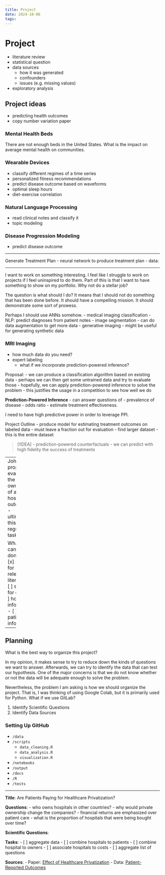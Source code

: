 ```yaml
---
title: Project
date: 2024-10-06
tags: 
---
```


# Project 
- literature review
- statistical question
- data sources
  - how it was generated
  - confounders
  - issues (e.g. missing values)
- exploratory analysis

## Project ideas
- predicting health outcomes
- copy number variation paper

### Mental Health Beds
There are not enough beds in the United States. What is the impact on average mental health on communities. 

### Wearable Devices 
- classify different regimes of a time series
- personalized fitness recommendations
- predict disease outcome based on waveforms
- optimal sleep hours
- diet-exercise correlation

### Natural Language Processing
- read clinical notes and classify it
- topic modeling

### Disease Progression Modeling
- predict disease outcome

--- 

Generate Treatment Plan
- neural network to produce treatment plan
- data: 

--- 

I want to work on something interesting. I feel like I struggle to work on projects if I feel uninspired to do them. Part of this is that I want to have something to show on my portfolio. Why not do a stellar job? 

The question is what should I do? It means that I should not do something that has been done before. It should have a compelling mission. It should demonstrate some sort of prowess. 

Perhaps I should use ANNs somehow. 
- medical imaging classification
- NLP: predict diagnoses from patient notes
- image segmentation
  - can do data augmentation to get more data
- generative imaging
  - might be useful for generating synthetic data

### MRI Imaging 
- how much data do you need? 
- expert labeling
  - what if we incorporate prediction-powered inference? 

Proposal: 
- we can produce a classification algorithm based on existing data
- perhaps we can then get some untrained data and try to evaluate those
- hopefully, we can apply prediction-powered inference to solve the problem
- this justifies the usage in a competition to see how well we do

**Prediction-Powered Inference**
- can answer questions of 
  - prevalence of disease
  - odds ratio 
  - estimate treatment effectiveness. 

I need to have high predictive power in order to leverage PPI. 

Project Outline
- produce model for estimating treatment outcomes on labeled data
  - must leave a fraction out for evaluation
- find larger dataset
  - this is the entire dataset 


> [!IDEA]
- prediction-powered counterfactuals
  - we can predict with high fidelity the success of treatments


--- 
John proposed evaluating the ownership of a hospital to outcomes 
- ultimately, this is a regression task

What else can be done? 
- [x] search for relevant literature
- [ ] search for data
  - [ ] hospital information
  - [ ] patient information

---

## Planning
What is the best way to organize this project? 

In my opinion, it makes sense to try to reduce down the kinds of questions we want to answer. Afterwards, we can try to identify the data that can test our hypothesis. One of the major concerns is that we do not know whether or not the data will be adequate enough to solve the problem. 

Nevertheless, the problem I am asking is how we should organize the project. That is, I was thinking of using Google Colab, but it is primarily used for Python. What if we use GitLab? 

1. Identify Scientific Questions
2. Identify Data Sources

### Setting Up GitHub
- `/data`
- `/scripts`
  - `data_cleaning.R`
  - `data_analysis.R`
  - `visualization.R`
- `/notebooks`
- `/output`
- `/docs`
- `/R`
- `/tests`

---
**Title**: Are Patients Paying for Healthcare Privatization? 

**Questions**: 
- who owns hospitals in other countries? 
- why would private ownership change the companies? 
  - financial returns are emphasized over patient care
- what is the proportion of hospitals that were being bought over time?

**Scientific Questions**:

**Tasks**:
- [ ] aggregate data
  - [ ] combine hospitals to patients
  - [ ] combine hospital to owners
  - [ ] associate hospitals to costs
- [ ] aggregate list of questions

**Sources**:
- Paper: [Effect of Healthcare Privatization](https://www.thelancet.com/action/showPdf?pii=S2468-2667%2824%2900003-3)
- Data: [Patient-Reported Outcomes](https://data.cms.gov/provider-data/dataset/mxtu-43qs#data-table)

